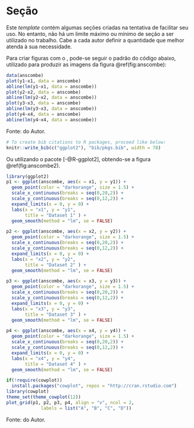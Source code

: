 # Seção

Este *template* contém algumas seções criadas na tentativa de facilitar seu uso.
No entanto, não há um limite máximo ou mínimo de seção a ser utilizado no 
trabalho. Cabe a cada autor definir a quantidade que melhor atenda à sua 
necessidade.  

Para criar figuras com o \proglang{R}, pode-se seguir o padrão do código
abaixo, utilizado para produzir as imagens da figura \@ref(fig:anscombe):

```r
data(anscombe)
plot(y1~x1, data = anscombe)
abline(lm(y1~x1, data = anscombe))
plot(y2~x2, data = anscombe)
abline(lm(y2~x2, data = anscombe))
plot(y3~x3, data = anscombe)
abline(lm(y3~x3, data = anscombe))
plot(y4~x4, data = anscombe)
abline(lm(y4~x4, data = anscombe))
``` 
\bcenter
Fonte: do Autor.
\ecenter

```r
# To create bib citations to R packages, proceed like below:
knitr::write_bib(c("ggplot2"), "bib/pkgs.bib", width = 78)
```

Ou utilizando o pacote \pkg{ggplot2} [-@R-ggplot2], obtendo-se a figura \@ref(fig:anscombe2).

```r
library(ggplot2)
p1 <- ggplot(anscombe, aes(x = x1, y = y1)) +
  geom_point(color = "darkorange", size = 1.5) +
  scale_x_continuous(breaks = seq(0,20,2)) +
  scale_y_continuous(breaks = seq(0,12,2)) +
  expand_limits(x = 0, y = 0) +
  labs(x = "x1", y = "y1",
       title = "Dataset 1" ) +
  geom_smooth(method = "lm", se = FALSE)

p2 <- ggplot(anscombe, aes(x = x2, y = y2)) +
  geom_point(color = "darkorange", size = 1.5) +
  scale_x_continuous(breaks = seq(0,20,2)) +
  scale_y_continuous(breaks = seq(0,12,2)) +
  expand_limits(x = 0, y = 0) +
  labs(x = "x2", y = "y2",
       title = "Dataset 2" ) +
  geom_smooth(method = "lm", se = FALSE)

p3 <- ggplot(anscombe, aes(x = x3, y = y3)) +
  geom_point(color = "darkorange", size = 1.5) +
  scale_x_continuous(breaks = seq(0,20,2)) +
  scale_y_continuous(breaks = seq(0,12,2)) +
  expand_limits(x = 0, y = 0) +
  labs(x = "x3", y = "y3",
       title = "Dataset 3" ) +
  geom_smooth(method = "lm", se = FALSE)

p4 <- ggplot(anscombe, aes(x = x4, y = y4)) +
  geom_point(color = "darkorange", size = 1.5) +
  scale_x_continuous(breaks = seq(0,20,2)) +
  scale_y_continuous(breaks = seq(0,12,2)) +
  expand_limits(x = 0, y = 0) +
  labs(x = "x4", y = "y4",
       title = "Dataset 4" ) +
  geom_smooth(method = "lm", se = FALSE)
```



```r
if(!require(cowplot))
  install.packages("cowplot", repos = "http://cran.rstudio.com")
library(cowplot)
theme_set(theme_cowplot(12))
plot_grid(p1, p2, p3, p4, align = "v", ncol = 2, 
             labels = list("A", "B", "C", "D"))
```
\bcenter
Fonte: do Autor.
\ecenter
